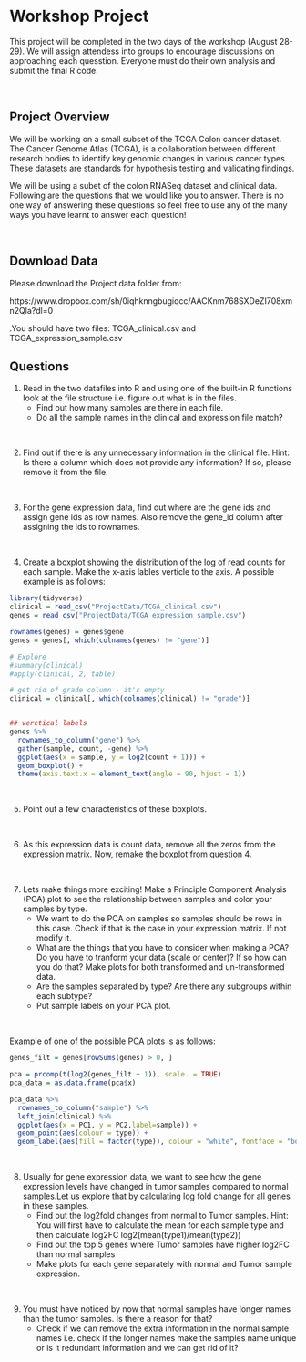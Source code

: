 
<br>

# Workshop Project 

This project will be completed in the two days of the workshop (August 28-29). We will assign attendess into groups to encourage discussions on approaching each quesstion. Everyone must do their own analysis and submit the final R code.

<br>

## Project Overview
We will be working on a small subset of the TCGA Colon cancer dataset. The Cancer Genome Atlas (TCGA), is a collaboration between different research bodies to identify key genomic changes in various cancer types. These datasets are standards for hypothesis testing and validating findings.

We will be using a subet of the colon RNASeq dataset and clinical data. Following are the questions that we would like you to answer. There is no one way of answering these questions so feel free to use any of the many ways you have learnt to answer each question!

<br>

## Download Data
Please download the Project data folder from:

https://www.dropbox.com/sh/0iqhknngbugiqcc/AACKnm768SXDeZI708xmn2Qla?dl=0

.You should have two files: TCGA_clinical.csv and TCGA_expression_sample.csv

## Questions

1. Read in the two datafiles into R and using one of the built-in R functions look at the file structure i.e. figure out what is in the files.        
      + Find out how many samples are there in each file. 
      + Do all the sample names in the clinical and expression file match?

<br>

2. Find out if there is any unnecessary information in the clinical file. Hint: Is there a column which does not provide any information? If so, please remove it from the file.

<br>

3. For the gene expression data, find out where are the gene ids and assign gene ids as row names. Also remove the gene_id column after assigning the ids to rownames. 

<br>

4. Create a boxplot showing the distribution of the log of read counts for each sample. Make the x-axis lables verticle to the axis. A possible example is as follows:

```r
library(tidyverse)
clinical = read_csv("ProjectData/TCGA_clinical.csv") 
genes = read_csv("ProjectData/TCGA_expression_sample.csv") 

rownames(genes) = genes$gene
genes = genes[, which(colnames(genes) != "gene")]

# Explore
#summary(clinical)
#apply(clinical, 2, table)

# get rid of grade column - it's empty
clinical = clinical[, which(colnames(clinical) != "grade")]


## verctical labels
genes %>% 
  rownames_to_column("gene") %>% 
  gather(sample, count, -gene) %>% 
  ggplot(aes(x = sample, y = log2(count + 1))) +
  geom_boxplot() +
  theme(axis.text.x = element_text(angle = 90, hjust = 1))

```

<br>

5. Point out a few characteristics of these boxplots.

<br>

6. As this expression data is count data, remove all the zeros from the expression matrix. Now, remake the boxplot from question 4.

<br>

7. Lets make things more exciting! Make a Principle Component Analysis (PCA) plot to see the relationship between samples and color your samples by type. 
    + We want to do the PCA on samples so samples should be rows in this case. Check if that is the case in your expression matrix. If not modify it.
    + What are the things that you have to consider when making a PCA? Do you have to tranform your data (scale or center)? If so how can you do that? Make plots for both transformed and un-transformed data.
    + Are the samples separated by type? Are there any subgroups within each subtype? 
    + Put sample labels on your PCA plot.

<br>

Example of one of the possible PCA plots is as follows:

```r
genes_filt = genes[rowSums(genes) > 0, ]

pca = prcomp(t(log2(genes_filt + 1)), scale. = TRUE)
pca_data = as.data.frame(pca$x)

pca_data %>% 
  rownames_to_column("sample") %>% 
  left_join(clinical) %>% 
  ggplot(aes(x = PC1, y = PC2,label=sample)) +
  geom_point(aes(colour = type)) +
  geom_label(aes(fill = factor(type)), colour = "white", fontface = "bold")
```

<br>

8. Usually for gene expression data, we want to see how the gene expression levels have changed in tumor samples compared to normal samples.Let us explore that by calculating log fold change for all genes in these samples.
    + Find out the log2fold changes from normal to Tumor samples. Hint: You will first have to calculate the mean for each sample type and then calculate log2FC log2(mean(type1)/mean(type2))
    + Find out the top 5 genes where Tumor samples have higher log2FC than normal samples
    + Make plots for each gene separately with normal and Tumor sample expression. 

<br>

9. You must have noticed by now that normal samples have longer names than the tumor samples. Is there a reason for that? 
    + Check if we can remove the extra information in the normal sample names i.e. check if the longer names make the samples name unique or is it redundant information and we can get rid of it?
    


